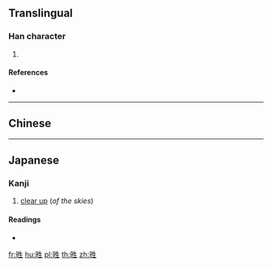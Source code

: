 ==Translingual==

===Han character===
{{Han char|rn=100|rad=生|as=04|sn=9|four=|canj=AHQM,XAHQM}}

# {{defn|Han|sort=生04}}

====References====
* {{Han ref|kx=0755.040|dkj=21676|dj=1164.030|hdz=42577.070|uh=7520|ud=29984}}

----

==Chinese==
{{zh-see|晴|v}}

----

==Japanese==

===Kanji===
{{ja-kanji|grade=uc|rs=生04}}

# [[clear up]] (''of the skies'')

====Readings====
* {{ja-readings|kanon=[[せい]] (sei)|kun=|nanori=}}

[[fr:甠]]
[[hu:甠]]
[[pl:甠]]
[[th:甠]]
[[zh:甠]]